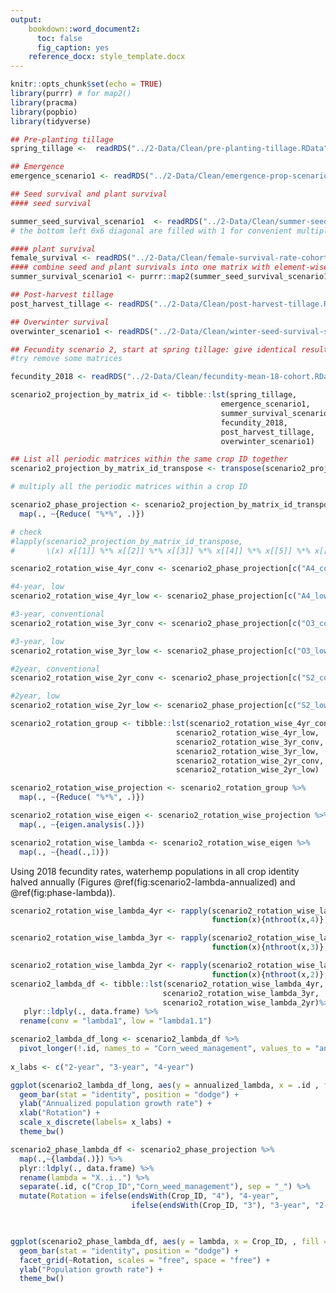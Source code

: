 ```yaml
---
output:
    bookdown::word_document2:
      toc: false
      fig_caption: yes
    reference_docx: style_template.docx
---
```



```r
knitr::opts_chunk$set(echo = TRUE)
library(purrr) # for map2()
library(pracma)
library(popbio)
library(tidyverse)
```

```r
## Pre-planting tillage 
spring_tillage <-  readRDS("../2-Data/Clean/pre-planting-tillage.RData")

## Emergence 
emergence_scenario1 <- readRDS("../2-Data/Clean/emergence-prop-scenario1.RData")

## Seed survival and plant survival 
#### seed survival 

summer_seed_survival_scenario1  <- readRDS("../2-Data/Clean/summer-seed-survival-scenario1.RData")
# the bottom left 6x6 diagonal are filled with 1 for convenient multiplication with summer_survival_scenario1

#### plant survival
female_survival <- readRDS("../2-Data/Clean/female-survival-rate-cohort-equal.RData")
#### combine seed and plant survivals into one matrix with element-wise multiplication 
summer_survival_scenario1 <- purrr::map2(summer_seed_survival_scenario1 , female_survival, `*`)

## Post-harvest tillage
post_harvest_tillage <- readRDS("../2-Data/Clean/post-harvest-tillage.RData")

## Overwinter survival 
overwinter_scenario1 <- readRDS("../2-Data/Clean/winter-seed-survival-scenario1.RData")
```


```r
## Fecundity scenario 2, start at spring tillage: give identical results as scenario1
#try remove some matrices

fecundity_2018 <- readRDS("../2-Data/Clean/fecundity-mean-18-cohort.RData")

scenario2_projection_by_matrix_id <- tibble::lst(spring_tillage,
                                               emergence_scenario1,
                                               summer_survival_scenario1,
                                               fecundity_2018,
                                               post_harvest_tillage,
                                               overwinter_scenario1)

## List all periodic matrices within the same crop ID together  
scenario2_projection_by_matrix_id_transpose <- transpose(scenario2_projection_by_matrix_id )

# multiply all the periodic matrices within a crop ID 

scenario2_phase_projection <- scenario2_projection_by_matrix_id_transpose  %>%
  map(., ~{Reduce( "%*%", .)}) 

# check 
#lapply(scenario2_projection_by_matrix_id_transpose, 
#       \(x) x[[1]] %*% x[[2]] %*% x[[3]] %*% x[[4]] %*% x[[5]] %*% x[[6]])

```

```r
scenario2_rotation_wise_4yr_conv <- scenario2_phase_projection[c("A4_conv", "O4_conv", "S4_conv", "C4_conv")]

#4-year, low
scenario2_rotation_wise_4yr_low <- scenario2_phase_projection[c("A4_low", "O4_low", "S4_low", "C4_low")]

#3-year, conventional
scenario2_rotation_wise_3yr_conv <- scenario2_phase_projection[c("O3_conv", "S3_conv", "C3_conv")]

#3-year, low
scenario2_rotation_wise_3yr_low <- scenario2_phase_projection[c("O3_low", "S3_low", "C3_low")]

#2year, conventional
scenario2_rotation_wise_2yr_conv <- scenario2_phase_projection[c("S2_conv", "C2_conv")]

#2year, low
scenario2_rotation_wise_2yr_low <- scenario2_phase_projection[c("S2_low","C2_low")]

scenario2_rotation_group <- tibble::lst(scenario2_rotation_wise_4yr_conv,
                                     scenario2_rotation_wise_4yr_low,
                                     scenario2_rotation_wise_3yr_conv,
                                     scenario2_rotation_wise_3yr_low,
                                     scenario2_rotation_wise_2yr_conv,
                                     scenario2_rotation_wise_2yr_low)

scenario2_rotation_wise_projection <- scenario2_rotation_group %>%
  map(., ~{Reduce( "%*%", .)}) 

scenario2_rotation_wise_eigen <- scenario2_rotation_wise_projection %>%
  map(., ~{eigen.analysis(.)}) 
```

```r
scenario2_rotation_wise_lambda <- scenario2_rotation_wise_eigen %>%
  map(., ~{head(.,1)})
```

Using 2018 fecundity rates, waterhemp populations in all crop identity halved annually (Figures \@ref(fig:scenario2-lambda-annualized) and \@ref(fig:phase-lambda)). 
```r
scenario2_rotation_wise_lambda_4yr <- rapply(scenario2_rotation_wise_lambda[1:2],
                                             function(x){nthroot(x,4)}, how = "list")

scenario2_rotation_wise_lambda_3yr <- rapply(scenario2_rotation_wise_lambda[3:4],
                                             function(x){nthroot(x,3)}, how = "list")

scenario2_rotation_wise_lambda_2yr <- rapply(scenario2_rotation_wise_lambda[5:6],
                                             function(x){nthroot(x,2)}, how = "list")       
scenario2_lambda_df <- tibble::lst(scenario2_rotation_wise_lambda_4yr,
                                  scenario2_rotation_wise_lambda_3yr,
                                  scenario2_rotation_wise_lambda_2yr)%>%
   plyr::ldply(., data.frame) %>% 
  rename(conv = "lambda1", low = "lambda1.1")

scenario2_lambda_df_long <- scenario2_lambda_df %>%
  pivot_longer(!.id, names_to = "Corn_weed_management", values_to = "annualized_lambda") 
  
x_labs <- c("2-year", "3-year", "4-year")

ggplot(scenario2_lambda_df_long, aes(y = annualized_lambda, x = .id , fill = Corn_weed_management)) + 
  geom_bar(stat = "identity", position = "dodge") +
  ylab("Annualized population growth rate") +
  xlab("Rotation") +
  scale_x_discrete(labels= x_labs) +
  theme_bw()
```

 

```r
scenario2_phase_lambda_df <- scenario2_phase_projection %>%
  map(.,~{lambda(.)}) %>%
  plyr::ldply(., data.frame) %>%
  rename(lambda = "X..i..") %>%
  separate(.id, c("Crop_ID","Corn_weed_management"), sep = "_") %>%
  mutate(Rotation = ifelse(endsWith(Crop_ID, "4"), "4-year",
                           ifelse(endsWith(Crop_ID, "3"), "3-year", "2-year")))
  


ggplot(scenario2_phase_lambda_df, aes(y = lambda, x = Crop_ID, , fill = Corn_weed_management)) + 
  geom_bar(stat = "identity", position = "dodge") +
  facet_grid(~Rotation, scales = "free", space = "free") +
  ylab("Population growth rate") +
  theme_bw()
```

